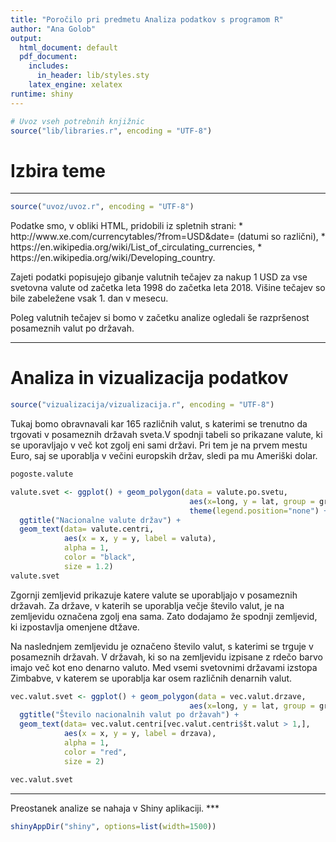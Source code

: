 ---
title: "Poročilo pri predmetu Analiza podatkov s programom R"
author: "Ana Golob"
output:
  html_document: default
  pdf_document:
    includes:
      in_header: lib/styles.sty
    latex_engine: xelatex
runtime: shiny
---

```{r setup, echo=FALSE, results='hide', message=FALSE}
# Uvoz vseh potrebnih knjižnic
source("lib/libraries.r", encoding = "UTF-8")
```

# Izbira teme

***
```{r uvoz, echo=FALSE, message=FALSE}
source("uvoz/uvoz.r", encoding = "UTF-8")
```

Podatke smo, v obliki HTML, pridobili iz spletnih strani:
* http://www.xe.com/currencytables/?from=USD&date= (datumi so različni),
* https://en.wikipedia.org/wiki/List_of_circulating_currencies,
* https://en.wikipedia.org/wiki/Developing_country.

Zajeti podatki popisujejo gibanje valutnih tečajev za nakup 1 USD za vse svetovna valute od začetka leta 1998 do začetka leta 2018. Višine tečajev so bile zabeležene vsak 1. dan v mesecu.

Poleg valutnih tečajev si bomo v začetku analize ogledali še razpršenost posameznih valut po državah. 

***

# Analiza in vizualizacija podatkov

```{r vizualizacija, echo=FALSE, message=FALSE, warning=FALSE}
source("vizualizacija/vizualizacija.r", encoding = "UTF-8")
```
Tukaj bomo obravnavali kar 165 različnih valut, s katerimi se trenutno da trgovati v posameznih državah sveta.V spodnji tabeli so prikazane valute, ki se uporavljajo v več kot zgolj eni sami državi. Pri tem je na prvem mestu Euro, saj se uporablja v večini europskih držav, sledi pa mu Ameriški dolar.

```{r pogostost, echo=FALSE, message=FALSE, warning=FALSE}
pogoste.valute
```

```{r zemljevid1, echo=FALSE,out.width = '100%', message=FALSE, fig.align='center', fig.cap=''}
valute.svet <- ggplot() + geom_polygon(data = valute.po.svetu,
                                        aes(x=long, y = lat, group = group,fill=valuta)) + coord_fixed(1.3) +
                                        theme(legend.position="none") +
  ggtitle("Nacionalne valute držav") +
  geom_text(data= valute.centri,
            aes(x = x, y = y, label = valuta),
            alpha = 1,
            color = "black",
            size = 1.2)
valute.svet
```
Zgornji zemljevid prikazuje katere valute se uporabljajo v posameznih državah.  Za države, v katerih se uporablja večje število valut, je na zemljevidu označena zgolj ena sama. Zato dodajamo že spodnji zemljevid, ki izpostavlja omenjene dtžave.

Na naslednjem zemljevidu je označeno število valut, s katerimi se trguje v posameznih državah. V državah, ki so na zemljevidu izpisane z rdečo barvo imajo več kot eno denarno valuto. Med vsemi svetovnimi državami izstopa Zimbabve, v katerem se uporablja kar osem različnih denarnih valut.


```{r zemljevid2, echo=FALSE, out.width = '100%', message=FALSE, fig.align='center', fig.cap=''}
vec.valut.svet <- ggplot() + geom_polygon(data = vec.valut.drzave,
                                        aes(x=long, y = lat, group = group,fill=št.valut)) + coord_fixed(1.3) +
  ggtitle("Število nacionalnih valut po državah") +
  geom_text(data= vec.valut.centri[vec.valut.centri$št.valut > 1,],
            aes(x = x, y = y, label = drzava),
            alpha = 1,
            color = "red",
            size = 2)

vec.valut.svet
```


***

Preostanek analize se nahaja v Shiny aplikaciji.
***

```{r shiny, echo = FALSE}
shinyAppDir("shiny", options=list(width=1500))
```
